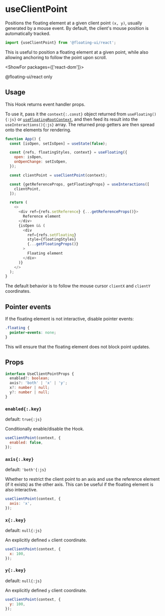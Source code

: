 <PageCard>

# useClientPoint

Positions the floating element at a given client point `(x, y)`,
usually generated by a mouse event. By default, the client's
mouse position is automatically tracked.

```js
import {useClientPoint} from '@floating-ui/react';
```

This is useful to position a floating element at a given point,
while also allowing anchoring to follow the point upon scroll.

<ShowFor packages={['react-dom']}>

<PackageLimited>@floating-ui/react only</PackageLimited>

</ShowFor>

</PageCard>

## Usage

This Hook returns event handler props.

To use it, pass it the `context{:.const}` object returned from
`useFloating(){:js}` or
[`useFloatingRootContext`](/docs/useInteractions#external-reference),
and then feed its result into the `useInteractions(){:js}` array.
The returned prop getters are then spread onto the elements for
rendering.

```js {9-13} /context/
function App() {
  const [isOpen, setIsOpen] = useState(false);

  const {refs, floatingStyles, context} = useFloating({
    open: isOpen,
    onOpenChange: setIsOpen,
  });

  const clientPoint = useClientPoint(context);

  const {getReferenceProps, getFloatingProps} = useInteractions([
    clientPoint,
  ]);

  return (
    <>
      <div ref={refs.setReference} {...getReferenceProps()}>
        Reference element
      </div>
      {isOpen && (
        <div
          ref={refs.setFloating}
          style={floatingStyles}
          {...getFloatingProps()}
        >
          Floating element
        </div>
      )}
    </>
  );
}
```

The default behavior is to follow the mouse cursor `clientX` and
`clientY` coordinates.

## Pointer events

If the floating element is not interactive, disable pointer
events:

```css
.floating {
  pointer-events: none;
}
```

This will ensure that the floating element does not block point
updates.

## Props

```ts
interface UseClientPointProps {
  enabled?: boolean;
  axis?: 'both' | 'x' | 'y';
  x?: number | null;
  y?: number | null;
}
```

### `enabled{:.key}`

default: `true{:js}`

Conditionally enable/disable the Hook.

```js
useClientPoint(context, {
  enabled: false,
});
```

### `axis{:.key}`

default: `'both'{:js}`

Whether to restrict the client point to an axis and use the
reference element (if it exists) as the other axis. This can be
useful if the floating element is also interactive.

```js
useClientPoint(context, {
  axis: 'x',
});
```

### `x{:.key}`

default: `null{:js}`

An explicitly defined `x` client coordinate.

```js
useClientPoint(context, {
  x: 100,
});
```

### `y{:.key}`

default: `null{:js}`

An explicitly defined `y` client coordinate.

```js
useClientPoint(context, {
  y: 100,
});
```
